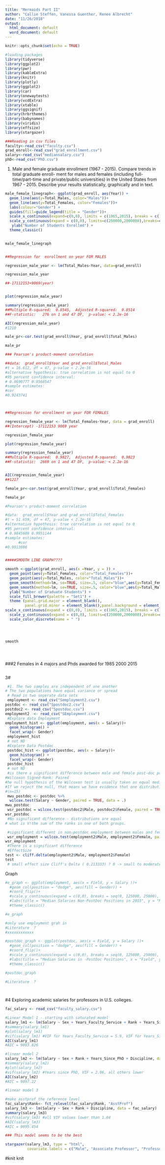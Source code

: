 ```yaml
---
title: "Mermaids Part II"
author: "Callie Steffen, Vanessa Guenther, Renee Albrecht"
date: "11/26/2018"
output:
  html_document: default
  word_document: default
---
```


```r
knitr::opts_chunk$set(echo = TRUE)
```

```r
#loading packages
library(tidyverse)
library(ggplot2)
library(pwr)
library(kableExtra)
library(knitr)
library(plotly)
library(ggplot2)
library(car)
library(onewaytests)
library(vcdExtra)
library(xtable)
library(ggsignif)
library(hrbrthemes)
library(babynames)
library(viridis)
library(effsize)
library(stargazer)

###Reading in csv files
faculty<-read_csv("faculty.csv")
grad_enroll<-read_csv("grad_enrollment.csv")
salary<-read_csv("mediansalary.csv")
phD<-read_csv("PhD.csv")
```


1) Male and female graduate enrollment (1967 - 2015). Compare trends in total graduate enroll- ment for males and females (including full-time/part-time and private/public universities) in the United States from 1967 - 2015. Describe your results statistically, graphically and in text.
```r
male_female_linegraph<- ggplot(grad_enroll, aes(Year)) +
  geom_line(aes(y=Total_Males, color="Males"))+
  geom_line(aes(y=Total_Females, color="Females"))+
  labs(colour="Gender") +
  guides(fill=guide_legend(title = "Gender"))+
  scale_x_continuous(expand=c(0,0), limits = c(1965,2015), breaks = c(1965,1975,1985,1995,2005,2015))+
  scale_y_continuous(expand = c(0,0), limits=c(250000,2000000),breaks=c(250000,500000,750000,1000000,1250000,1500000,1750000,2000000)) +
   ylab("Number of Students Enrolled") +
  theme_classic()
  

male_female_linegraph


##Regression for  enrollment on year FOR MALES

regression_male_year <- lm(Total_Males~Year, data=grad_enroll)

regression_male_year

##-17112153+9069(year)


plot(regression_male_year)

summary(regression_male_year)
##Multiple R-squared:  0.8545,	Adjusted R-squared:  0.8514 
##F-statistic:   276 on 1 and 47 DF,  p-value: < 2.2e-16

AIC(regression_male_year)
#1210

male_pr<-cor.test(grad_enroll$Year, grad_enroll$Total_Males)

male_pr

###	Pearson's product-moment correlation

##data:  grad_enroll$Year and grad_enroll$Total_Males
#t = 16.612, df = 47, p-value < 2.2e-16
#alternative hypothesis: true correlation is not equal to 0
#95 percent confidence interval:
# 0.8690777 0.9568547
#sample estimates:
#cor 
#0.9243741 



##Regression for enrollment on year FOR FEMALES

regression_female_year <- lm(Total_Females~Year, data = grad_enroll)
##(Intercept) -17112153 9069 year

regression_female_year

plot(regression_female_year)

summary(regression_female_year)
##Multiple R-squared:  0.9827,	Adjusted R-squared:  0.9823 
##F-statistic:  2669 on 1 and 47 DF,  p-value: < 2.2e-16


AIC(regression_female_year)
##1217

female_pr<-cor.test(grad_enroll$Year, grad_enroll$Total_Females)

female_pr

#Pearson's product-moment correlation

#data:  grad_enroll$Year and grad_enroll$Total_Females
#t = 51.659, df = 47, p-value < 2.2e-16
#alternative hypothesis: true correlation is not equal to 0
#95 percent confidence interval:
# 0.9845609 0.9951144
#sample estimates:
      #cor 
#0.9913086 


#####SMOOTH LINE GRAPH????

smooth <-ggplot(grad_enroll, aes(x =Year, y = )) +
  geom_point(aes(y=Total_Females, color="Total_Females"))+
  geom_point(aes(y=Total_Males, color="Total_Males"))+
  geom_smooth(method=lm, se=TRUE, size=.5, color="blue",aes(y=Total_Females)) +
  geom_smooth(method=lm, se=TRUE, size=.5, color="blue",aes(y=Total_Males))+
  ylab("Number of Graduate Students") +
  scale_fill_brewer(palette = "Set1") +
  theme (panel.grid.major = element_blank(),
         panel.grid.minor = element_blank(),panel.background = element_blank(),axis.line = element_line(colour = "black")) +
scale_x_continuous(expand = c(0,0), limits = c(1965,2015), breaks = c(1965,1975,1985,1995,2005,2015))+
  scale_y_continuous(expand = c(0,0), limits=c(250000,2000000),breaks=c(250000,500000,750000,1000000,1250000,1500000,1750000,2000000))+
  scale_color_discrete(name = " ")
  



smooth





```


###2 Females in 4 majors and Phds awarded for 1985 2000 2015


```r



```
3#
```r

 #1. The two samples are independent of one another
# The two populations have equal variance or spread
 # Read in two seperate data sets
 employment <- read_csv("Semployment2.csv")
postdoc <- read_csv("Spostdoc2.csv")
postdoc2 <- read_csv("Spostdoc.csv")
employment2  <- read_csv("SEmployment.csv")
 #Explore data Employment 
employment_hist <- ggplot(employment, aes(x = Salary))+
  geom_histogram() +
  facet_wrap(~ Gender)
 employment_hist
 # not ND 
 #Explore Data Postdoc
 postdoc_hist <- ggplot(postdoc, aes(x = Salary))+
  geom_histogram() +
  facet_wrap(~ Gender)
 postdoc_hist
 # not ND
 #is there a significant difference between male and female post-doc position salaries?
#Wilcoxon Signed-Rank: Paired
#he null hypothesis of the Wilcoxon test is usually taken as equal medians
#If we reject the null, that means we have evidence that one distribution is shifted to the left or right of the other. Since we’re assuming our distributions are equal, rejecting the null means we have evidence that the medians of the two populations differ
#(n=15)
 mwu_postdoc <- postdoc %>% 
  wilcox.test(Salary ~ Gender, paired = TRUE, data = .)
mwu_postdoc
 wsr_postdoc = wilcox.test(postdoc2$Male, postdoc2$Female, paired = TRUE)
wsr_postdoc
 #No significant difference - distributions are equal
# what is V!the sum of the ranks in one of both groups.

 #significant different in non-postdoc employment between males and females
 wsr_employment = wilcox.test(employment2$Male, employment2$Female, paired = TRUE)
wsr_employment
 #There is a significant difference
 #EffectSize
test <- cliff.delta(employment2$Male, employment2$Female)
test
 # small effect size Cliff's Delta ( 0.213333) ? 0 -> small to moderate 
```
Graph
```r

#e_graph <- ggplot(employment, aes(x = Field, y = Salary ))+
  #geom_col(position = "dodge", aes(fill = Gender)) +
  #coord_flip()+
  #scale_y_continuous(expand = c(0,0), breaks = seq(0, 125000, 25000), limits = c(0,125000)) +
  #labs(title = "Median Salaries Non-PostDoc Positions in 2015", y = "Median Salary ($)")+
  #theme_classic()

#e_graph

#only use employment grah in 
#Literature  ?
#xxxxxxxxxxxx

#postdoc_graph <- ggplot(postdoc, aes(x = Field, y = Salary ))+
  #geom_col(position = "dodge", aes(fill = Gender)) +
  #coord_flip()+
  #scale_y_continuous(expand = c(0,0), breaks = seq(0, 125000, 25000), limits = c(0,125000)) +
  #labs(title = "Median Salaries in -PostDoc Positions", x = "Field", y = "Median Salary ($)") +  scale_fill_brewer(palette = "Accent", name = "Gender")+
  #theme_classic()

#postdoc_graph

#Literature  ?

  

```

#4 Exploring academic salaries for professors in U.S. colleges.

```r

fac_salary <- read_csv("faculty_salary.csv")

#Linear Model 1 - starting with saturated model 
salary_lm1 <- lm(Salary ~ Sex + Years_Faculty_Service + Rank + Years_Since_PhD + Discipline, data = fac_salary)
#summary(salary_lm1)
#plot(salary_lm1)
#vif(salary_lm1) #VIF for Years_Faculty_Service = 5.9, VIF for Years_Since_PhD = 7.5
AIC(salary_lm1)
#AIC = 9093.826

```

```r

#linear model 2 
salary_lm2 <- lm(Salary ~ Sex + Rank + Years_Since_PhD + Discipline, data = fac_salary)
#summary(salary_lm2)
#plot(salary_lm2)
#vif(salary_lm2) #Years since PhD, VIF = 2.06, all others lower
AIC(salary_lm2)
#AIC = 9097.22

```

```r
#linear model 3 

#make asstprof the reference level
fac_salary$Rank<- fct_relevel(fac_salary$Rank, "AsstProf")
salary_lm3 <- lm(Salary ~ Sex + Rank + Discipline, data = fac_salary)
summary(salary_lm3)
#vif(salary_lm3) #all VIF values lower than 1.04 
#AIC(salary_lm3)
#AIC = 9095.454

### This model seems to be the best 

```



```r
stargazer(salary_lm3, type = "html",
          covariate.labels = c("Male", "Associate Professor", "Professor","Applied Discipline"))

```






#knit knit 
